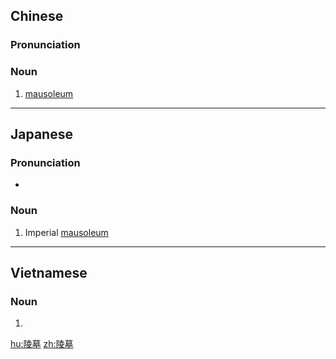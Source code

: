 ==Chinese==
{{zh-forms}}

===Pronunciation===
{{zh-pron
|m=língmù
|c=ling4 mou6
|cat=n
}}

===Noun===
{{zh-noun}}

# [[mausoleum]]

----

==Japanese==
{{ja-kanjitab|りょう|ぼ|yomi=o}}

===Pronunciation===
* {{IPA|/ryoːbo/|lang=ja}}

===Noun===
{{ja-noun|りょうぼ}}

# Imperial [[mausoleum]]

----

==Vietnamese==
{{vi-hantutab}}

===Noun===
{{vi-hantu|pos=noun}}

# {{han tu form of|lăng mộ|mausoleum}}

[[hu:陵墓]]
[[zh:陵墓]]
